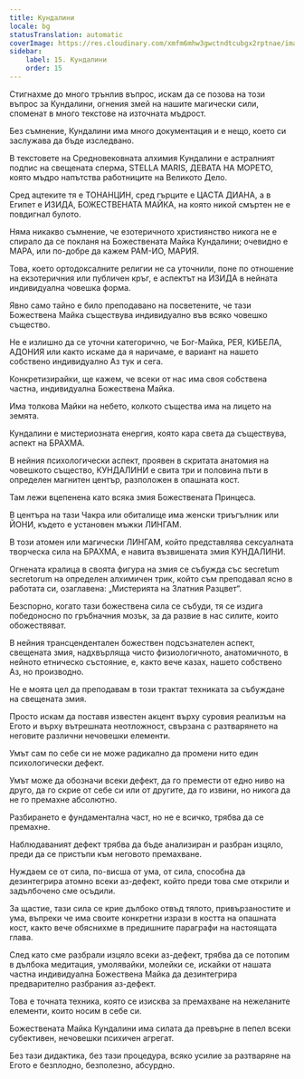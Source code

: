 ```yaml
---
title: Кундалини
locale: bg
statusTranslation: automatic
coverImage: https://res.cloudinary.com/xmfm6mhw3gwctndtcubgx2rptnae/image/upload/v1741354419/small_cover_la_gran_rebelion_28716e29d2.webp
sidebar:
    label: 15. Кундалини
    order: 15
---
```

Стигнахме до много трънлив въпрос, искам да се позова на този въпрос за Кундалини, огнения змей на нашите магически сили, споменат в много текстове на източната мъдрост.

Без съмнение, Кундалини има много документация и е нещо, което си заслужава да бъде изследвано.

В текстовете на Средновековната алхимия Кундалини е астралният подпис на свещената сперма, STELLA MARIS, ДЕВАТА НА МОРЕТО, която мъдро напътства работниците на Великото Дело.

Сред ацтеките тя е ТОНАНЦИН, сред гърците е ЦАСТА ДИАНА, а в Египет е ИЗИДА, БОЖЕСТВЕНАТА МАЙКА, на която никой смъртен не е повдигнал булото.

Няма никакво съмнение, че езотеричното християнство никога не е спирало да се покланя на Божествената Майка Кундалини; очевидно е МАРА, или по-добре да кажем РАМ-ИО, МАРИЯ.

Това, което ортодоксалните религии не са уточнили, поне по отношение на екзотеричния или публичен кръг, е аспектът на ИЗИДА в нейната индивидуална човешка форма.

Явно само тайно е било преподавано на посветените, че тази Божествена Майка съществува индивидуално във всяко човешко същество.

Не е излишно да се уточни категорично, че Бог-Майка, РЕЯ, КИБЕЛА, АДОНИЯ или както искаме да я наричаме, е вариант на нашето собствено индивидуално Аз тук и сега.

Конкретизирайки, ще кажем, че всеки от нас има своя собствена частна, индивидуална Божествена Майка.

Има толкова Майки на небето, колкото същества има на лицето на земята.

Кундалини е мистериозната енергия, която кара света да съществува, аспект на БРАХМА.

В нейния психологически аспект, проявен в скритата анатомия на човешкото същество, КУНДАЛИНИ е свита три и половина пъти в определен магнитен център, разположен в опашната кост.

Там лежи вцепенена като всяка змия Божествената Принцеса.

В центъра на тази Чакра или обиталище има женски триъгълник или ЙОНИ, където е установен мъжки ЛИНГАМ.

В този атомен или магически ЛИНГАМ, който представлява сексуалната творческа сила на БРАХМА, е навита възвишената змия КУНДАЛИНИ.

Огнената кралица в своята фигура на змия се събужда със secretum secretorum на определен алхимичен трик, който съм преподавал ясно в работата си, озаглавена: „Мистерията на Златния Разцвет“.

Безспорно, когато тази божествена сила се събуди, тя се издига победоносно по гръбначния мозък, за да развие в нас силите, които обожествяват.

В нейния трансцендентален божествен подсъзнателен аспект, свещената змия, надхвърляща чисто физиологичното, анатомичното, в нейното етническо състояние, е, както вече казах, нашето собствено Аз, но производно.

Не е моята цел да преподавам в този трактат техниката за събуждане на свещената змия.

Просто искам да поставя известен акцент върху суровия реализъм на Егото и върху вътрешната неотложност, свързана с разтварянето на неговите различни нечовешки елементи.

Умът сам по себе си не може радикално да промени нито един психологически дефект.

Умът може да обозначи всеки дефект, да го премести от едно ниво на друго, да го скрие от себе си или от другите, да го извини, но никога да не го премахне абсолютно.

Разбирането е фундаментална част, но не е всичко, трябва да се премахне.

Наблюдаваният дефект трябва да бъде анализиран и разбран изцяло, преди да се пристъпи към неговото премахване.

Нуждаем се от сила, по-висша от ума, от сила, способна да дезинтегрира атомно всеки аз-дефект, който преди това сме открили и задълбочено сме осъдили.

За щастие, тази сила се крие дълбоко отвъд тялото, привързаностите и ума, въпреки че има своите конкретни изрази в костта на опашната кост, както вече обяснихме в предишните параграфи на настоящата глава.

След като сме разбрали изцяло всеки аз-дефект, трябва да се потопим в дълбока медитация, умолявайки, молейки се, искайки от нашата частна индивидуална Божествена Майка да дезинтегрира предварително разбрания аз-дефект.

Това е точната техника, която се изисква за премахване на нежеланите елементи, които носим в себе си.

Божествената Майка Кундалини има силата да превърне в пепел всеки субективен, нечовешки психичен агрегат.

Без тази дидактика, без тази процедура, всяко усилие за разтваряне на Егото е безплодно, безполезно, абсурдно.

